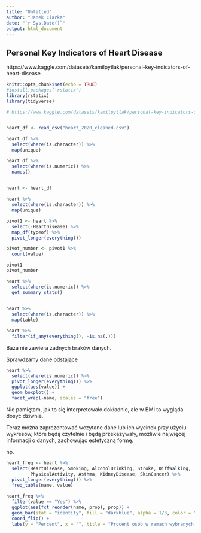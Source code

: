 ```yaml
---
title: "Untitled"
author: "Janek Ciarka"
date: "`r Sys.Date()`"
output: html_document
---
```


## Personal Key Indicators of Heart Disease
https://www.kaggle.com/datasets/kamilpytlak/personal-key-indicators-of-heart-disease

```r
knitr::opts_chunk$set(echo = TRUE)
#install.packages('rstatix')
library(rstatix)
library(tidyverse)
```

```r
# https://www.kaggle.com/datasets/kamilpytlak/personal-key-indicators-of-heart-disease


heart_df <- read_csv("heart_2020_cleaned.csv")

heart_df %>% 
  select(where(is.character)) %>% 
  map(unique)

heart_df %>% 
  select(where(is.numeric)) %>% 
  names()
  


```

```r

heart <- heart_df

heart %>% 
  select(where(is.character)) %>% 
  map(unique) 

```

```r
pivot1 <- heart %>% 
  select(-HeartDisease) %>% 
  map_df(typeof) %>% 
  pivot_longer(everything()) 

pivot_number <- pivot1 %>% 
  count(value)

pivot1
pivot_number

```

```r
heart %>% 
  select(where(is.numeric)) %>% 
  get_summary_stats()
  


```

```r

heart %>% 
  select(where(is.character)) %>% 
  map(table)


```


```r

heart %>% 
  filter(if_any(everything(), ~is.na(.)))


```

Baza nie zawiera żadnych braków danych.

Sprawdzamy dane odstające

```r
heart %>% 
  select(where(is.numeric)) %>% 
  pivot_longer(everything()) %>% 
  ggplot(aes(value)) +
  geom_boxplot() +
  facet_wrap(~name, scales = "free")
```

Nie pamiętam, jak to się interpretowało dokładnie, ale w BMI to wygląda dosyć dziwnie.

Teraz można zaprezentować wczytane dane lub ich wycinek przy użyciu wykresów, które będą czytelnie i będą przekazywały, możliwie najwięcej informacji o danych, zachowując estetyczną formę.

np. 

```r
heart_freq <- heart %>% 
  select(HeartDisease, Smoking, AlcoholDrinking, Stroke, DiffWalking, 
         PhysicalActivity, Asthma, KidneyDisease, SkinCancer) %>% 
  pivot_longer(everything()) %>% 
  freq_table(name, value) 
  
heart_freq %>% 
  filter(value == "Yes") %>% 
  ggplot(aes(fct_reorder(name, prop), prop)) +
  geom_bar(stat = "identity", fill = "darkblue", alpha = 1/3, color = "black") +
  coord_flip() +
  labs(y = "Percent", x = "", title = "Procent osób w ramach wybranych zmiennych dychotomicznych")
```

